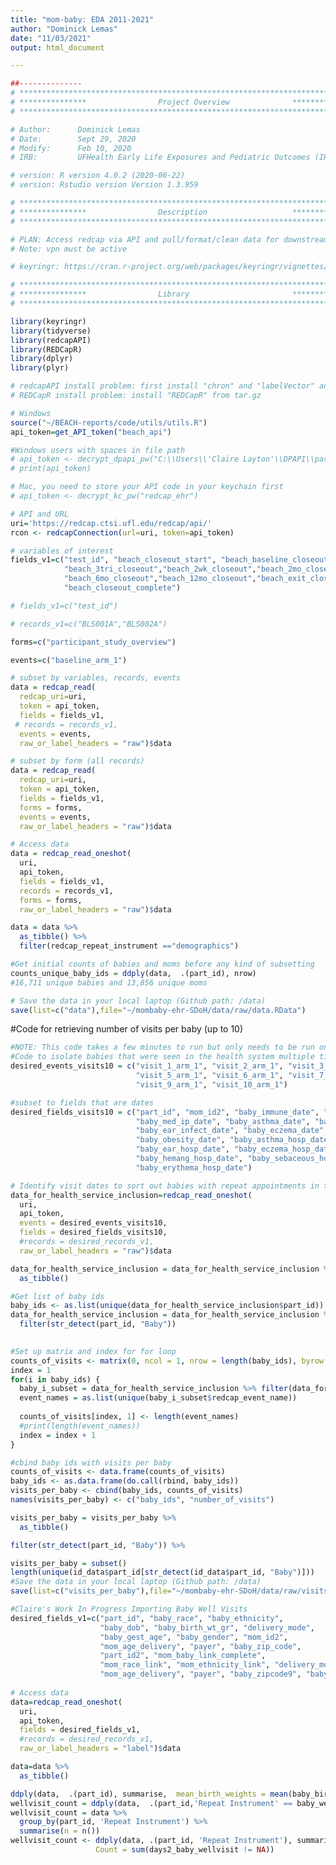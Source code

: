 ```yaml
---
title: "mom-baby: EDA 2011-2021"
author: "Dominick Lemas"
date: "11/03/2021"
output: html_document

---
```


```r
##-------------- 
# **************************************************************************** #
# ***************                Project Overview              *************** #
# **************************************************************************** #

# Author:      Dominick Lemas
# Date:        Sept 29, 2020 
# Modify:      Feb 10, 2020
# IRB:         UFHealth Early Life Exposures and Pediatric Outcomes (IRB201601899) 

# version: R version 4.0.2 (2020-06-22)
# version: Rstudio version Version 1.3.959 

# **************************************************************************** #
# ***************                Description                   *************** #
# **************************************************************************** #

# PLAN: Access redcap via API and pull/format/clean data for downstream analysis.
# Note: vpn must be active

# keyringr: https://cran.r-project.org/web/packages/keyringr/vignettes/Avoiding_plain_text_passwords_in_R_with_keyringr.html

```


```r

# **************************************************************************** #
# ***************                Library                       *************** #
# **************************************************************************** #

library(keyringr)
library(tidyverse)
library(redcapAPI)
library(REDCapR)
library(dplyr)
library(plyr)

# redcapAPI install problem: first install "chron" and "labelVector" and then "redcapapi" from tar.gz
# REDCapR install problem: install "REDCapR" from tar.gz 


```

```r
# Windows
source("~/BEACH-reports/code/utils/utils.R")
api_token=get_API_token("beach_api")
```

```r
#Windows users with spaces in file path
# api_token <- decrypt_dpapi_pw("C:\\Users\\'Claire Layton'\\DPAPI\\passwords\\DESKTOP-OEIJUDH\\redcap_ehr.txt")
# print(api_token)

```

```r
# Mac, you need to store your API code in your keychain first
# api_token <- decrypt_kc_pw("redcap_ehr")
```

```r
# API and URL
uri='https://redcap.ctsi.ufl.edu/redcap/api/'
rcon <- redcapConnection(url=uri, token=api_token)

# variables of interest
fields_v1=c("test_id", "beach_closeout_start", "beach_baseline_closeout",  
            "beach_3tri_closeout","beach_2wk_closeout","beach_2mo_closeout",
            "beach_6mo_closeout","beach_12mo_closeout","beach_exit_closeout",
            "beach_closeout_complete")

# fields_v1=c("test_id")

# records_v1=c("BLS001A","BLS002A")

forms=c("participant_study_overview")

events=c("baseline_arm_1")

# subset by variables, records, events 
data = redcap_read(
  redcap_uri=uri,
  token = api_token,
  fields = fields_v1,
 # records = records_v1,
  events = events,
  raw_or_label_headers = "raw")$data

# subset by form (all records) 
data = redcap_read(
  redcap_uri=uri,
  token = api_token,
  fields = fields_v1,
  forms = forms,
  events = events,
  raw_or_label_headers = "raw")$data

# Access data
data = redcap_read_oneshot(
  uri,
  api_token,
  fields = fields_v1,
  records = records_v1,
  forms = forms,
  raw_or_label_headers = "raw")$data

```


```r
data = data %>%
  as_tibble() %>%
  filter(redcap_repeat_instrument =="demographics") 

#Get initial counts of babies and moms before any kind of subsetting
counts_unique_baby_ids = ddply(data,  .(part_id), nrow)
#16,711 unique babies and 13,856 unique moms

# Save the data in your local laptop (Github path: /data)
save(list=c("data"),file="~/mombaby-ehr-SDoH/data/raw/data.RData")
```



############################################
############################################
#Code for retrieving number of visits per baby (up to 10)

```r
#NOTE: This code takes a few minutes to run but only needs to be run once. It creates a file in your local laptop.
#Code to isolate babies that were seen in the health system multiple times
desired_events_visits10 = c("visit_1_arm_1", "visit_2_arm_1", "visit_3_arm_1", "visit_4_arm_1", 
                            "visit_5_arm_1", "visit_6_arm_1", "visit_7_arm_1", "visit_8_arm_1",
                            "visit_9_arm_1", "visit_10_arm_1")

#subset to fields that are dates
desired_fields_visits10 = c("part_id", "mom_id2", "baby_immune_date", "baby_obs_date", "baby_med_date", 
                            "baby_med_ip_date", "baby_asthma_date", "baby_fa_date", 
                            "baby_ear_infect_date", "baby_eczema_date", "baby_sebaceous_date", "baby_hemangioma_date",
                            "baby_obesity_date", "baby_asthma_hosp_date", "baby_derm_hosp_date",
                            "baby_ear_hosp_date", "baby_eczema_hosp_date", "baby_fa_hosp_date",
                            "baby_hemang_hosp_date", "baby_sebaceous_hosp_date", "baby_obesity_hosp_date",
                            "baby_erythema_hosp_date")

# Identify visit dates to sort out babies with repeat appointments in the health system
data_for_health_service_inclusion=redcap_read_oneshot(
  uri,
  api_token,
  events = desired_events_visits10,
  fields = desired_fields_visits10,
  #records = desired_records_v1,
  raw_or_label_headers = "raw")$data

data_for_health_service_inclusion = data_for_health_service_inclusion %>%
  as_tibble()

#Get list of baby ids
baby_ids <- as.list(unique(data_for_health_service_inclusion$part_id))
data_for_health_service_inclusion = data_for_health_service_inclusion %>%
  filter(str_detect(part_id, "Baby"))
  

#Set up matrix and index for for loop
counts_of_visits <- matrix(0, ncol = 1, nrow = length(baby_ids), byrow = T)
index = 1
for(i in baby_ids) {
  baby_i_subset = data_for_health_service_inclusion %>% filter(data_for_health_service_inclusion$part_id == i)
  event_names = as.list(unique(baby_i_subset$redcap_event_name))
  
  counts_of_visits[index, 1] <- length(event_names)
  #print(length(event_names))
  index = index + 1
}

#cbind baby ids with visits per baby
counts_of_visits <- data.frame(counts_of_visits)
baby_ids <- as.data.frame(do.call(rbind, baby_ids)) 
visits_per_baby <- cbind(baby_ids, counts_of_visits)
names(visits_per_baby) <- c("baby_ids", "number_of_visits")

visits_per_baby = visits_per_baby %>%
  as_tibble()

filter(str_detect(part_id, "Baby")) %>%

visits_per_baby = subset()
length(unique(id_data$part_id[str_detect(id_data$part_id, "Baby")]))
#Save the data in your local laptop (Github path: /data)
save(list=c("visits_per_baby"),file="~/mombaby-ehr-SDoH/data/raw/visits_per_baby.RData")
```

###############################
###############################
```r
#Claire's Work In Progress Importing Baby Well Visits
desired_fields_v1=c("part_id", "baby_race", "baby_ethnicity",   
                    "baby_dob", "baby_birth_wt_gr", "delivery_mode", 
                    "baby_gest_age", "baby_gender", "mom_id2", 
                    "mom_age_delivery", "payer", "baby_zip_code", 
                    "part_id2", "mom_baby_link_complete", 
                    "mom_race_link", "mom_ethnicity_link", "delivery_mode",
                    "mom_age_delivery", "payer", "baby_zipcode9", "baby_nicu_los", "days2_baby_wellvisit", "baby_obs_date")
            
# Access data
data=redcap_read_oneshot(
  uri,
  api_token,
  fields = desired_fields_v1,
  #records = desired_records_v1,
  raw_or_label_headers = "label")$data

data=data %>%
  as_tibble()

ddply(data,  .(part_id), summarise,  mean_birth_weights = mean(baby_birth_wt_gr))
wellvisit_count = ddply(data,  .(part_id,'Repeat Instrument' == baby_wellvisit), nrow)
wellvisit_count = data %>% 
  group_by(part_id, 'Repeat Instrument') %>% 
  summarise(n = n())
wellvisit_count <- ddply(data, .(part_id, 'Repeat Instrument'), summarise, 
                   Count = sum(days2_baby_wellvisit != NA))
```

